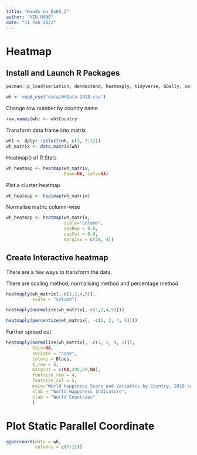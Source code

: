 ```yaml
---
title: "Hands-on_Ex05_2"
author: "YIN HANG"
date: "11 Feb 2023"
---
```


# Heatmap

## Install and Launch R Packages

```r
pacman::p_load(seriation, dendextend, heatmaply, tidyverse, GGally, parallelPlot)
```

```r
wh <- read_csv("data/WHData-2018.csv")
```

Change row number by country name

```r
row.names(wh) <- wh$Country
```

Transform data frame into matrix

```r
wh1 <- dplyr::select(wh, c(3, 7:12))
wh_matrix <- data.matrix(wh)
```

Heatmap() of R Stats

```r
wh_heatmap <- heatmap(wh_matrix,
                      Rowv=NA, Colv=NA)
```

Plot a cluster heatmap

```r
wh_heatmap <- heatmap(wh_matrix)
```

Normalise matric column-wise

```r
wh_heatmap <- heatmap(wh_matrix,
                      scale="column",
                      cexRow = 0.6, 
                      cexCol = 0.8,
                      margins = c(10, 4))
```

## Create Interactive heatmap

There are a few ways to transform the data.

There are scaling method, normalising method and percentage method

```r
heatmaply(wh_matrix[,-c(1,2,4,5)],
          scale = "column")

```

```r
heatmaply(normalize(wh_matrix[,-c(1,2,4,5)]))

```

```r
heatmaply(percentize(wh_matrix[, -c(1, 2, 4, 5)]))
```

Further spread out

```r
heatmaply(normalize(wh_matrix[, -c(1, 2, 4, 5)]),
          Colv=NA,
          seriate = "none",
          colors = Blues,
          k_row = 5,
          margins = c(NA,200,60,NA),
          fontsize_row = 4,
          fontsize_col = 5,
          main="World Happiness Score and Variables by Country, 2018 \nDataTransformation using Normalise Method",
          xlab = "World Happiness Indicators",
          ylab = "World Countries"
          )
```

# Plot Static Parallel Coordinate

```r
ggparcoord(data = wh, 
           columns = c(7:12))
```
